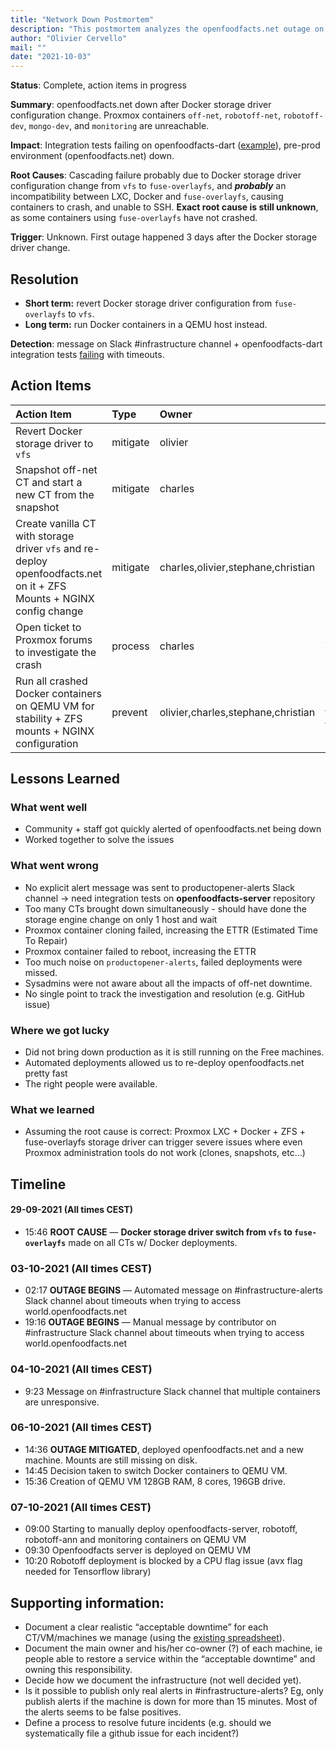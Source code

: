 ```yaml
---
title: "Network Down Postmortem"
description: "This postmortem analyzes the openfoodfacts.net outage on 2021-10-03, attributing it to a Docker storage driver change. It details the impact on Proxmox containers, the short-term resolution of reverting the driver, and long-term plans for stability, including action items and lessons learned from the incident."
author: "Olivier Cervello"
mail: ""
date: "2021-10-03"
---
```


**Status**: Complete, action items in progress

**Summary**: openfoodfacts.net down after Docker storage driver configuration change. Proxmox containers `off-net`, `robotoff-net`, `robotoff-dev`, `mongo-dev`, and `monitoring` are unreachable.

**Impact**: Integration tests failing on openfoodfacts-dart ([example](https://github.com/openfoodfacts/openfoodfacts-dart/runs/3812250555?check_suite_focus=true)), pre-prod environment (openfoodfacts.net) down.

**Root Causes**: Cascading failure probably due to Docker storage driver configuration change from `vfs` to `fuse-overlayfs`, and ***probably*** an incompatibility between LXC, Docker and `fuse-overlayfs`, causing containers to crash, and unable to SSH. **Exact root cause is still unknown**, as some containers using `fuse-overlayfs` have not crashed.

**Trigger**: Unknown. First outage happened 3 days after the Docker storage driver change.

## Resolution


- **Short term:** revert Docker storage driver configuration from `fuse-overlayfs` to `vfs`.
- **Long term:** run Docker containers in a QEMU host instead.

**Detection**: message on Slack #infrastructure channel + openfoodfacts-dart integration tests [failing](https://github.com/openfoodfacts/openfoodfacts-dart/actions/runs/1295321901) with timeouts.

## Action Items


|**Action Item**|**Type**|**Owner**|**Status**|
| :- | :- | :- | :- |
|Revert Docker storage driver to `vfs`|mitigate|olivier|**DONE**|
|Snapshot off-net CT and start a new CT from the snapshot|mitigate|charles|**FAILED**|
|Create vanilla CT with storage driver `vfs` and re-deploy openfoodfacts.net on it + ZFS Mounts + NGINX config change|mitigate|charles,olivier,stephane,christian|**IN PROGRESS**|
|Open ticket to Proxmox forums to investigate the crash|process|charles|**TODO**|
|Run all crashed Docker containers on QEMU VM for stability + ZFS mounts + NGINX configuration|prevent|olivier,charles,stephane,christian| https://github.com/openfoodfacts/openfoodfacts-infrastructure/issues/62

## Lessons Learned

### What went well

- Community + staff got quickly alerted of openfoodfacts.net being down
- Worked together to solve the issues

### What went wrong

- No explicit alert message was sent to productopener-alerts Slack channel → need integration tests on **openfoodfacts-server** repository
- Too many CTs brought down simultaneously - should have done the storage engine change on only 1 host and wait
- Proxmox container cloning failed, increasing the ETTR (Estimated Time To Repair)
- Proxmox container failed to reboot, increasing the ETTR
- Too much noise on `productopener-alerts`, failed deployments were missed.
- Sysadmins were not aware about all the impacts of off-net downtime.
- No single point to track the investigation and resolution (e.g. GitHub issue)

### Where we got lucky

- Did not bring down production as it is still running on the Free machines.
- Automated deployments allowed us to re-deploy openfoodfacts.net pretty fast
- The right people were available.

### What we learned

- Assuming the root cause is correct: Proxmox LXC + Docker + ZFS + fuse-overlayfs storage driver can trigger severe issues where even Proxmox administration tools do not work (clones, snapshots, etc…)
## Timeline

#### 29-09-2021 (All times CEST)

- 15:46 **ROOT CAUSE** — **Docker storage driver switch from `vfs` to `fuse-overlayfs`** made on all CTs w/ Docker deployments.

### 03-10-2021 (All times CEST)

- 02:17 **OUTAGE BEGINS** — Automated message on #infrastructure-alerts Slack channel about timeouts when trying to access world.openfoodfacts.net
- 19:16 **OUTAGE BEGINS** — Manual message by contributor on #infrastructure Slack channel about timeouts when trying to access world.openfoodfacts.net

### 04-10-2021 (All times CEST)

- 9:23 Message on #infrastructure Slack channel that multiple containers are unresponsive.

### 06-10-2021 (All times CEST)

- 14:36 **OUTAGE MITIGATED**, deployed openfoodfacts.net and a new machine. Mounts are still missing on disk.
- 14:45 Decision taken to switch Docker containers to QEMU VM.
- 15:36 Creation of QEMU VM 128GB RAM, 8 cores, 196GB drive.

### 07-10-2021 (All times CEST)

- 09:00 Starting to manually deploy openfoodfacts-server, robotoff, robotoff-ann and monitoring containers on QEMU VM
- 09:30 Openfoodfacts server is deployed on QEMU VM
- 10:20 Robotoff deployment is blocked by a CPU flag issue (avx flag needed for Tensorflow library)

## Supporting information:

- Document  a clear realistic “acceptable downtime” for each CT/VM/machines we manage (using the [existing spreadsheet](https://docs.google.com/spreadsheets/d/19RePmE_-1V_He73fpMJYukEMjPWNmav1610yjpGKfD0/edit#gid=0)).
- Document the main owner and his/her co-owner (?) of each machine, ie people able to restore a service within the “acceptable downtime” and owning this responsibility.
- Decide how we document the infrastructure (not well decided yet).
- Is it possible to publish only real alerts in #infrastructure-alerts? Eg, only publish alerts if the machine is down for more than 15 minutes. Most of the alerts seems to be false positives.
- Define a process to resolve future incidents (e.g. should we systematically file a github issue for each incident?)
